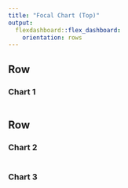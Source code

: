 ```yaml
---
title: "Focal Chart (Top)"
output: 
  flexdashboard::flex_dashboard:
    orientation: rows
---
```

    
Row {data-height=650}
-------------------------------------

### Chart 1

```r
```

Row {data-height=350}
-------------------------------------
   
### Chart 2

```r
```   
    
### Chart 3

```r
```